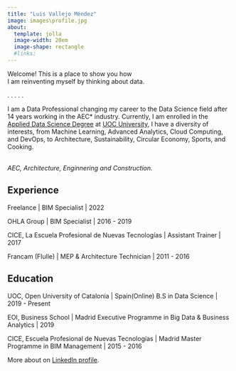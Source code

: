```yaml
---
title: "Luis Vallejo Méndez"
image: images\profile.jpg
about:
  template: jolla
  image-width: 20em
  image-shape: rectangle
  #links:
---
```

::: {.column-page}

Welcome! This is a place to show you how
\
I am reinventing myself by thinking about data.

.
.
.
.
.

I am a Data Professional changing my career to the Data Science field after 14 years working in the AEC* industry.
Currently, I am enrolled in the [Applied Data Science Degree](https://estudios.uoc.edu/es/grados/data-science/presentacion) at [UOC University](https://www.uoc.edu/portal/es/index.html), I have a diversity of interests, from Machine Learning, Advanced Analytics, Cloud Computing, and DevOps, to Architecture, Sustainability, Circular Economy, Sports, and Cooking.

\
*AEC, Architecture, Enginnering and Construction.*
\

## Experience

Freelance | BIM Specialist | 2022

OHLA Group | BIM Specialist | 2016 - 2019

CICE, La Escuela Profesional de Nuevas Tecnologías | Assistant Trainer | 2017

Francam (Flulle) | MEP & Architecture Technician | 2011 - 2016

## Education

UOC, Open University of Catalonia | Spain(Online)
B.S in Data Science | 2019 - Present

EOI, Business School | Madrid
Executive Programme in Big Data & Business Analytics | 2019

CICE, Escuela Profesional de Nuevas Tecnologías | Madrid
Master Programme in BIM Management | 2015 - 2016

More about on [LinkedIn profile](https://es.linkedin.com/in/luisvallejomendez).

:::
